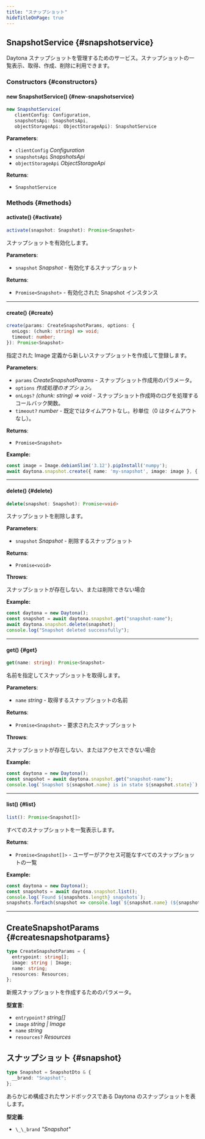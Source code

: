 ```yaml
---
title: "スナップショット"
hideTitleOnPage: true
---
```


## SnapshotService {#snapshotservice}

Daytona スナップショットを管理するためのサービス。スナップショットの一覧表示、取得、作成、削除に利用できます。

### Constructors {#constructors}

#### new SnapshotService() {#new-snapshotservice}

```ts
new SnapshotService(
   clientConfig: Configuration, 
   snapshotsApi: SnapshotsApi, 
   objectStorageApi: ObjectStorageApi): SnapshotService
```

**Parameters**:

- `clientConfig` _Configuration_
- `snapshotsApi` _SnapshotsApi_
- `objectStorageApi` _ObjectStorageApi_

**Returns**:

- `SnapshotService`

### Methods {#methods}

#### activate() {#activate}

```ts
activate(snapshot: Snapshot): Promise<Snapshot>
```

スナップショットを有効化します。

**Parameters**:

- `snapshot` _Snapshot_ - 有効化するスナップショット

**Returns**:

- `Promise<Snapshot>` - 有効化された Snapshot インスタンス

---

#### create() {#create}

```ts
create(params: CreateSnapshotParams, options: {
  onLogs: (chunk: string) => void;
  timeout: number;
}): Promise<Snapshot>
```

指定された Image 定義から新しいスナップショットを作成して登録します。

**Parameters**:

- `params` _CreateSnapshotParams_ - スナップショット作成用のパラメータ。
- `options` _作成処理のオプション。_
- `onLogs?` _(chunk: string) => void_ - スナップショット作成時のログを処理するコールバック関数。
- `timeout?` _number_ - 既定ではタイムアウトなし。秒単位（0 はタイムアウトなし）。

**Returns**:

- `Promise<Snapshot>`

**Example:**

```ts
const image = Image.debianSlim('3.12').pipInstall('numpy');
await daytona.snapshot.create({ name: 'my-snapshot', image: image }, { onLogs: console.log });
```

---

#### delete() {#delete}

```ts
delete(snapshot: Snapshot): Promise<void>
```

スナップショットを削除します。

**Parameters**:

- `snapshot` _Snapshot_ - 削除するスナップショット

**Returns**:

- `Promise<void>`

**Throws**:

スナップショットが存在しない、または削除できない場合

**Example:**

```ts
const daytona = new Daytona();
const snapshot = await daytona.snapshot.get("snapshot-name");
await daytona.snapshot.delete(snapshot);
console.log("Snapshot deleted successfully");
```

---

#### get() {#get}

```ts
get(name: string): Promise<Snapshot>
```

名前を指定してスナップショットを取得します。

**Parameters**:

- `name` _string_ - 取得するスナップショットの名前

**Returns**:

- `Promise<Snapshot>` - 要求されたスナップショット

**Throws**:

スナップショットが存在しない、またはアクセスできない場合

**Example:**

```ts
const daytona = new Daytona();
const snapshot = await daytona.snapshot.get("snapshot-name");
console.log(`Snapshot ${snapshot.name} is in state ${snapshot.state}`);
```

---

#### list() {#list}

```ts
list(): Promise<Snapshot[]>
```

すべてのスナップショットを一覧表示します。

**Returns**:

- `Promise<Snapshot[]>` - ユーザーがアクセス可能なすべてのスナップショットの一覧

**Example:**

```ts
const daytona = new Daytona();
const snapshots = await daytona.snapshot.list();
console.log(`Found ${snapshots.length} snapshots`);
snapshots.forEach(snapshot => console.log(`${snapshot.name} (${snapshot.imageName})`));
```

---

## CreateSnapshotParams {#createsnapshotparams}

```ts
type CreateSnapshotParams = {
  entrypoint: string[];
  image: string | Image;
  name: string;
  resources: Resources;
};
```

新規スナップショットを作成するためのパラメータ。

**型宣言**:

- `entrypoint?` _string[]_
- `image` _string | Image_
- `name` _string_
- `resources?` _Resources_

## スナップショット {#snapshot}

```ts
type Snapshot = SnapshotDto & {
  __brand: "Snapshot";
};
```

あらかじめ構成されたサンドボックスである Daytona のスナップショットを表します。

**型定義**:

- `\_\_brand` _"Snapshot"_
